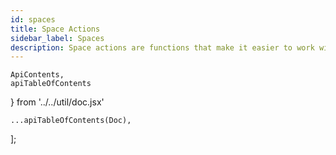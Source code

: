 ```yaml
---
id: spaces
title: Space Actions
sidebar_label: Spaces
description: Space actions are functions that make it easier to work with the spaces in CasualOS.
---
```


    ApiContents,
    apiTableOfContents
} from '../../util/doc.jsx'

    ...apiTableOfContents(Doc),
];

<ApiContents doc={Doc} />